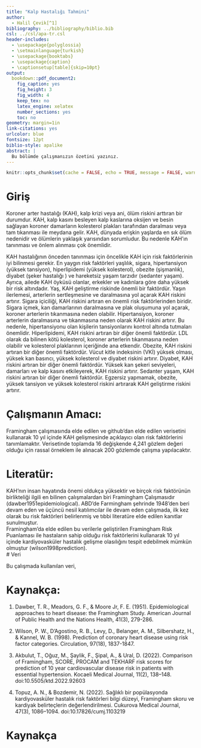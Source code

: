 ---
title: "Kalp Hastalığı Tahmini"
author: 
  - Halil Çevik[^1]
bibliography: ../bibliography/biblio.bib
csl: ../csl/apa-tr.csl
header-includes:
  - \usepackage{polyglossia}
  - \setmainlanguage{turkish}
  - \usepackage{booktabs}
  - \usepackage{caption} 
  - \captionsetup[table]{skip=10pt}
output:
  bookdown::pdf_document2:
    fig_caption: yes
    fig_height: 3
    fig_width: 4
    keep_tex: no
    latex_engine: xelatex
    number_sections: yes
    toc: no
geometry: margin=1in
link-citations: yes
urlcolor: blue
fontsize: 12pt
biblio-style: apalike
abstract: |
  Bu bölümde çalışmanızın özetini yazınız.
---
```{r setup, include=FALSE}
knitr::opts_chunk$set(cache = FALSE, echo = TRUE, message = FALSE, warning = FALSE)
```

<!-- ======================================================================= -->
<!-- ============================== NOTLAR ================================= -->
<!-- ======================================================================= -->
[^1]: Öğrenci Numarası, [Github Repo](https://github.com/halil123g/final)

# Giriş

Koroner arter hastalığı (KAH), kalp krizi veya ani, ölüm riskini arttıran bir durumdur.  KAH, kalp kasını besleyen kalp kaslarına oksijen ve besin sağlayan koroner damarların kolesterol plakları tarafından daralması veya tam tıkanması ile meydana gelir. KAH, dünyada erişkin yaşlarda en sık ölüm nedenidir ve ölümlerin yaklaşık yarısından sorumludur.  Bu nedenle KAH’ın tanınması ve önlem alınması çok önemlidir.  

KAH hastalığının önceden tanınması için öncelikle KAH için risk faktörlerinin iyi bilinmesi gerekir.  En yaygın risk faktörleri yaşlılık, sigara, hipertansiyon (yüksek tansiyon), hiperlipidemi (yüksek kolesterol), obezite (şişmanlık), diyabet (şeker hastalığı ) ve hareketsiz yaşam tarzıdır (sedanter yaşam). Ayrıca, ailede KAH öyküsü olanlar, erkekler ve kadınlara göre daha yüksek bir risk altındadır.  Yaş, KAH geliştirme riskinde önemli bir faktördür. Yaşın ilerlemesi, arterlerin sertleşmesine ve daralmasına yol açarak KAH riskini artırır.  Sigara içiciliği, KAH riskini artıran en önemli risk faktörlerinden biridir. Sigara içmek, kan damarlarının daralmasına ve plak oluşumuna yol açarak, koroner arterlerin tıkanmasına neden olabilir.  Hipertansiyon, koroner arterlerin daralmasına ve tıkanmasına neden olarak KAH riskini artırır. Bu nedenle, hipertansiyonu olan kişilerin tansiyonlarını kontrol altında tutmaları önemlidir.  Hiperlipidemi, KAH riskini artıran bir diğer önemli faktördür. LDL olarak da bilinen kötü kolesterol, koroner arterlerin tıkanmasına neden olabilir ve kolesterol plaklarının içeriğinde ana etkendir.  Obezite, KAH riskini artıran bir diğer önemli faktördür. Vücut kitle indeksinin (VKİ) yüksek olması, yüksek kan basıncı, yüksek kolesterol ve diyabet riskini artırır.  Diyabet, KAH riskini artıran bir diğer önemli faktördür. Yüksek kan şekeri seviyeleri, damarları ve kalp kasını etkileyerek, KAH riskini artırır.  Sedanter yaşam, KAH riskini artıran bir diğer önemli faktördür. Egzersiz yapmamak, obezite, yüksek tansiyon ve yüksek kolesterol riskini artırarak KAH geliştirme riskini artırır.

# Çalışmanın Amacı:

Framingham çalışmasında elde edilen ve github'dan elde edilen  verisetini kullanarak  10 yıl içinde KAH gelişmesinde açıklayıcı olan risk faktörlerini tanımlamaktır.  Verisetinde toplamda 16 değişkende 4,241 gözlem değeri olduğu için rassal örneklem ile alınacak 200 gözlemde çalışma yapılacaktır.

# Literatür:

KAH'nın insan hayatında önemi oldukça yüksektir ve birçok risk faktörünün birlikteliği ilgili en bilinen çalışmalardan biri Framingham Çalışmasıdır (dawber1951epidemiological).  ABD’de Farmingham şehrinde 1948’den beri devam eden ve üçüncü nesil katılımcılar ile devam eden  çalışmada, ilk kez olarak bu risk faktörleri belirlenmiş ve tıbbi literatüre elde edilen kanıtlar sunulmuştur.  
Framingham’da elde edilen bu verilerle geliştirilen Framingham Risk Puanlaması ile hastaların sahip olduğu risk faktörlerini kullanarak 10 yıl içinde kardiyovasküler hastalık gelişme olasılığını tespit edebilmek mümkün olmuştur (wilson1998prediction).   
# Veri

Bu çalışmada kullanılan veri, 


# Kaynakça:

1. Dawber, T. R., Meadors, G. F., & Moore Jr, F. E. (1951). Epidemiological approaches to heart disease: the Framingham Study. American Journal of Public Health and the Nations Health, 41(3), 279-286.

2. Wilson, P. W., D’Agostino, R. B., Levy, D., Belanger, A. M., Silbershatz, H., & Kannel, W. B. (1998). Prediction of coronary heart disease using risk factor categories. Circulation, 97(18), 1837-1847.

3. Akbulut, T., Oğuz, M., Şaylik, F., Şipal, A., & Ural, D. (2022). Comparison of Framingham, SCORE, PROCAM and TEKHARF risk scores for prediction of 10 year cardiovascular disease risk in patients with essential hypertension. Kocaeli Medical Journal, 11(2), 138–148. doi:10.5505/ktd.2022.92603

4. Topuz, A. N., & Bozdemi̇r, N. (2022). Sağlıklı bir popülasyonda kardiyovasküler hastalık risk faktörleri bilgi düzeyi, Framingham skoru ve kardiyak belirteçlerin değerlendirilmesi. Cukurova Medical Journal, 47(3), 1086–1094. doi:10.17826/cumj.1103219

\newpage
# Kaynakça {#references}
<div id="refs"></div>
